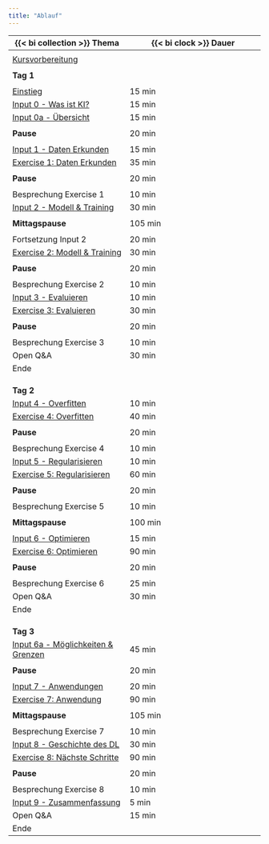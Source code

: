 ```yaml
---
title: "Ablauf"
---
```



| {{< bi collection >}} Thema | {{< bi clock >}} Dauer | Start | 
|-------|--------|
|
|[Kursvorbereitung](kursvorbereitung.qmd)
|
| **Tag 1** 
|
| [Einstieg](vorstellung.qmd) | 15 min | 8:50 | 
| [Input 0 - Was ist KI?](/slides/0a-was-ist-ki/index.html) | 15 min | 9:05 |
| [Input 0a - Übersicht](/slides/0-overview/index.html) | 15 min | 9:20 |
|
| **Pause** | 20 min | 9:35 |
|
| [Input 1 - Daten Erkunden](/slides/1-daten-erkunden/index.html) | 15 min | 9:55 |
| [Exercise 1: Daten Erkunden](/exercises/1-daten_erkunden.qmd) | 35 min | 10:10 |
|
| **Pause** | 20 min | 10:45 |
|
| Besprechung Exercise 1 | 10 min | 11:05 |
| [Input 2 - Modell & Training](/slides/2-training/index.html) | 30 min | 11:15 |
|
| **Mittagspause** | 105 min | 11:45 |
|
| Fortsetzung Input 2 | 20 min | 13:30 |
| [Exercise 2: Modell & Training](/exercises/2-training.qmd) | 30 min | 13:50 |
|
| **Pause** | 20 min | 14:20 |
|
| Besprechung Exercise 2 | 10 min | 14:40 |
| [Input 3 - Evaluieren](/slides/3-evaluieren/index.html) | 10 min | 14:50 |
| [Exercise 3: Evaluieren](/exercises/3-evaluieren.qmd) | 30 min | 15:00 |
|
| **Pause** | 20 min | 15:30 |
|
| Besprechung Exercise 3 | 10 min | 15:50 |
| Open Q&A | 30 min | 16:00 |
| Ende | | 16:30 |
|
|
|
| **Tag 2** |
| [Input 4 - Overfitten](/slides/4-overfitting/index.html) | 10 min | 8:50 |
| [Exercise 4: Overfitten](/exercises/4-overfitting.qmd) | 40 min | 9:00 |
|
| **Pause** | 20 min | 9:40 |
|
| Besprechung Exercise 4 | 10 min | 10:00 |
| [Input 5 - Regularisieren](/slides/5-regularisieren/index.html) | 10 min | 10:10 |
| [Exercise 5: Regularisieren](/exercises/5-regularisieren.qmd) | 60 min | 10:20 |
|
| **Pause** | 20 min | 11:20 |
|
| Besprechung Exercise 5 | 10 min | 11:40 |
|
| **Mittagspause** | 100 min | 11:50 |
|
| [Input 6 - Optimieren](/slides/6-optimieren/index.html) | 15 min | 13:30 |
| [Exercise 6: Optimieren](/exercises/6-optimieren.qmd) | 90 min | 13:45 |
|
| **Pause** | 20 min | 15:15 |
|
| Besprechung Exercise 6 | 25 min | 15:35 |
| Open Q&A | 30 min | 16:00 |
| Ende | | 16:30 |
|
|
|
| **Tag 3** | 
| [Input 6a - Möglichkeiten & Grenzen](/slides/6a-grenzen/index.html) | 45 min | 8:50 |
|
| **Pause** | 20 min | 9:35 |
|
| [Input 7 - Anwendungen](/slides/7-anwendungen/index.html) | 20 min |
| [Exercise 7: Anwendung](/exercises/7-anwendung.qmd) | 90 min |
|
| **Mittagspause** | 105 min | 11:45 |
|
| Besprechung Exercise 7 | 10 min | 13:30 |
| [Input 8 - Geschichte des DL](/slides/8-historie//index.html) | 30 min | 13:40 |
| [Exercise 8: Nächste Schritte](/exercises/8-schritte.qmd) | 90 min | 14:10 |
|
| **Pause** | 20 min | 15:40 |
|
| Besprechung Exercise 8  | 10 min | 16:00 |
| [Input 9 - Zusammenfassung](/slides/9-zusammenfassung/index.html) | 5 min | 16:10 |
| Open Q&A | 15 min | 16:15 |
| Ende | | 16:30 |

